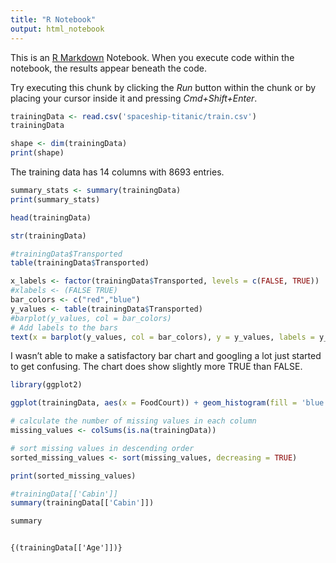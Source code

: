 ```yaml
---
title: "R Notebook"
output: html_notebook
---
```


This is an [R Markdown](http://rmarkdown.rstudio.com) Notebook. When you execute code within the notebook, the results appear beneath the code.

Try executing this chunk by clicking the *Run* button within the chunk or by placing your cursor inside it and pressing *Cmd+Shift+Enter*.

```r
trainingData <- read.csv('spaceship-titanic/train.csv')
trainingData
```

```r
shape <- dim(trainingData)
print(shape)
```

The training data has 14 columns with 8693 entries.

```r
summary_stats <- summary(trainingData)
print(summary_stats)
```

```r
head(trainingData)
```

```r
str(trainingData)
```

```r
#trainingData$Transported
table(trainingData$Transported)
```

```r
x_labels <- factor(trainingData$Transported, levels = c(FALSE, TRUE))
#xlabels <- (FALSE TRUE)
bar_colors <- c("red","blue")
y_values <- table(trainingData$Transported)
#barplot(y_values, col = bar_colors)
# Add labels to the bars
text(x = barplot(y_values, col = bar_colors), y = y_values, labels = y_values, pos = 3, cex = 0.8)
```

I wasn't able to make a satisfactory bar chart and googling a lot just started to get confusing. The chart does show slightly more TRUE than FALSE.

```r
library(ggplot2)


```

```r
ggplot(trainingData, aes(x = FoodCourt)) + geom_histogram(fill = 'blue', bins = 50)
```

```r
# calculate the number of missing values in each column
missing_values <- colSums(is.na(trainingData))

# sort missing values in descending order
sorted_missing_values <- sort(missing_values, decreasing = TRUE)

print(sorted_missing_values)
```

```r
#trainingData[['Cabin']]
summary(trainingData[['Cabin']])
```

```r
summary
```

```r

```

```{(trainingData[['Age']])}
```
